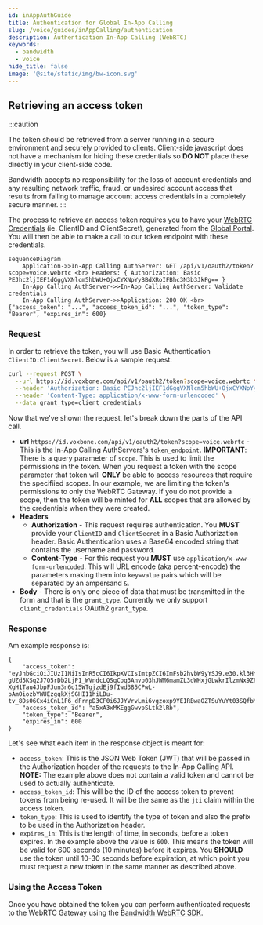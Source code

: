```yaml
---
id: inAppAuthGuide
title: Authentication for Global In-App Calling
slug: /voice/guides/inAppCalling/authentication
description: Authentication In-App Calling (WebRTC)
keywords:
  - bandwidth
  - voice
hide_title: false
image: '@site/static/img/bw-icon.svg'
---
```

## Retrieving an access token

:::caution

The token should be retrieved from a server running in a secure environment and securely provided to clients. Client-side javascript does not have a mechanism for hiding these credentials so **DO NOT** place these directly in your client-side code.

Bandwidth accepts no responsibility for the loss of account credentials and any resulting network traffic, fraud, or undesired account access that results from failing to manage account access credentials in a completely secure manner.
:::


The process to retrieve an access token requires you to have your [WebRTC Credentials](./inAppGuide.mdx#generating-credentials-for-an-access-token) (ie. ClientID and ClientSecret), generated from the [Global Portal](https://login.voxbone.com/login). You will then be able to make a call to our token endpoint with these credentials.

```mermaid
sequenceDiagram
    Application->>In-App Calling AuthServer: GET /api/v1/oauth2/token?scope=voice.webrtc <br> Headers: { Authorization: Basic PEJhc2ljIEF1dGggVXNlcm5hbWU+OjxCYXNpYyBBdXRoIFBhc3N3b3JkPg== }
    In-App Calling AuthServer->>In-App Calling AuthServer: Validate credentials
    In-App Calling AuthServer->>Application: 200 OK <br> {"access_token": "...", "access_token_id": "...", "token_type": "Bearer", "expires_in": 600}
```
### Request
In order to retrieve the token, you will use Basic Authentication `ClientID:ClientSecret`. Below is a sample request:

```sh
curl --request POST \
  --url https://id.voxbone.com/api/v1/oauth2/token?scope=voice.webrtc \
  --header 'Authorization: Basic PEJhc2ljIEF1dGggVXNlcm5hbWU+OjxCYXNpYyBBdXRoIFBhc3N3b3JkPg==' \
  --header 'Content-Type: application/x-www-form-urlencoded' \
  --data grant_type=client_credentials
```
Now that we've shown the request, let's break down the parts of the API call.

- **url** `https://id.voxbone.com/api/v1/oauth2/token?scope=voice.webrtc` - This is the In-App Calling AuthServers's `token_endpoint`. **IMPORTANT**: There is a query parameter of `scope`. This is used to limit the permissions in the token. When you request a token with the scope parameter that token will **ONLY** be able to access resources that require the specifiied scopes. In our example, we are limiting the token's permissions to only the WebRTC Gateway. If you do not provide a scope, then the token will be minted for **ALL** scopes that are allowed by the credentials when they were created.
- **Headers**
  - **Authorization** - This request requires authentication. You **MUST** provide your `ClientID` and `ClientSecret` in a Basic Authorization header. Basic Authentication uses a Base64 encoded string that contains the username and password.
  - **Content-Type** - For this request you **MUST** use `application/x-www-form-urlencoded`. This will URL encode (aka percent-encode) the parameters making them into `key=value` pairs which will be separated by an ampersand `&`.
- **Body** - There is only one piece of data that must be transmitted in the form and that is the `grant_type`. Currently we only support `client_credentials` OAuth2 `grant_type`.

### Response
Am example response is:
```
{
	"access_token": "eyJhbGciOiJIUzI1NiIsInR5cCI6IkpXVCIsImtpZCI6ImFsb2hvbW9yYSJ9.e30.kl3HYFQIcP4xZd78wUkdXxntxBu1d7b5ZCt99qVObC-gUZd5KSq2J7Q5rDb2LjP1_WVndcLQSqCoq3Anvp03hJWM6mamZL3dWHxjGLwkrIlzmNx9ZFGhTGIEsYLyaQqy8MonWYw2mJ4Z0APEfTVbTBHNIGrm_9GT6rIkdOwQFM-XgH1Tau4JbpFJun3n6o15WTgjzdEj9fIwd385CPwL-pAmOiozbYWUEzgqkXjSGHI11hiLDu-tv_8Ds06Cx4iCnL1F6_dFrnpD3CF0i6JJYVrvLmi6vgzoxp9YEIRBwaOZTSuYuYt03SQfbMZy8L2Z71sRKLLGt3TrxgtwyjefpQ",
	"access_token_id": "a5xA3xMKEggGwvpSLtk2lRb",
	"token_type": "Bearer",
	"expires_in": 600
}
```

Let's see what each item in the response object is meant for:
- `access_token`: This is the JSON Web Token (JWT) that will be passed in the Authorization header of the requests to the In-App Calling API. **NOTE:** The example above does not contain a valid token and cannot be used to actually authenticate.
- `access_token_id`: This will be the ID of the access token to prevent tokens from being re-used. It will be the same as the `jti` claim within the access token.
- `token_type`: This is used to identify the type of token and also the prefix to be used in the Authorization header.
- `expires_in`: This is the length of time, in seconds, before a token expires. In the example above the value is `600`. This means the token will be valid for 600 seconds (10 minutes) before it expires. You **SHOULD** use the token until 10-30 seconds before expiration, at which point you must request a new token in the same manner as described above.

### Using the Access Token

Once you have obtained the token you can perform authenticated requests to the WebRTC Gateway using the [Bandwidth WebRTC SDK](./inAppGuide.mdx#sdks).
